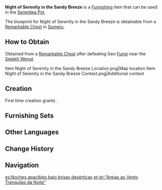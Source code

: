 {{Furnishing Infobox
|id             = 370734
|image          = Item Night of Serenity in the Sandy Breeze.png
|category       = Building
|subcategory    = Sumeru
|quality        = 3
|adeptal_energy = 60
|load           = 60
|reduced_load   = 39
|description    = A semi-permanent tent with a very special structure. Though it may seem light, its foundation is actually rooted deep underground, making it extremely stable. Compact tents like this are unique to the desert region, and they provide adequate shelter from sandstorms. It is said that the thickness of the fabric has been fine-tuned to help experienced desert dwellers determine the strength of the wind and predict the weather through the sound of sand grains brushing past.
|mention        = 
|blueprint      = Remarkable Chest
|source1        = 
}}
'''Night of Serenity in the Sandy Breeze''' is a [[Furnishing]] item that can be used in the [[Serenitea Pot]].

The blueprint for Night of Serenity in the Sandy Breeze is obtainable from a [[Remarkable Chest]] in [[Sumeru]].

==How to Obtain==
Obtained from a [[Remarkable Chest]] after defeating Geo [[Fungi]] near the [[Setekh Wenut]].
<gallery>
Item Night of Serenity in the Sandy Breeze Location.png|Map location
Item Night of Serenity in the Sandy Breeze Context.png|Additional context
</gallery>

==Creation==
First time creation grants {{Item|Trust|24|x=60}}.
{{Recipe
|type = Creation
|time = 14h
|Fabric = 12
|sort = Fabric
}}

==Furnishing Sets==
{{Craft Usage}}

==Other Languages==
{{Other Languages
|en      = Night of Serenity in the Sandy Breeze
|zhs     = 「宁静深夜的沙风」
|zhs_rm  = "Níngjìng Shēnyè de Shāfēng"
|zht     = 「寧靜深夜的沙風」
|zht_rm  = "Níngjìng Shēnyè de Shāfēng"
|zh_tl   = 
|ja      = 「静かな夜の砂風」
|ja_rm   = "Shizuka-na Yoru no Safuu"{{Assumed}}
|ja_tl   = "Sandy Wind in the Quiet Night"
|ko      = 「고요한 밤의 모래바람」
|ko_rm   = "Goyohan Bam-ui Moraebaram"
|ko_tl   = "Tranquil Night's Sandstorm"
|es      = Noches apacibles bajo brisas desérticas
|es_tl   = Peaceful Nights Under Desert Breezes
|fr      = Nuit de sérénité dans la brise de sable
|fr_tl   = Night of Serenity in the Sand Breeze
|ru      = «Безмятежная ночь и песчаный ветерок»
|ru_tl   = "Serene Night and Sandy Breeze"
|th      = "พายุทรายในราตรีอันสงบ"
|th_rm   = 
|th_tl   = 
|vi      = Gió Cát Giữa Đêm Lặng
|vi_tl   = 
|de      = „Sandbrise der stillen Nacht“
|de_tl   = 
|id      = Badai Pasir di Malam yang Tenang
|id_tl   = Sand Storm in the Calm Night
|pt      = "Areias ao Vento Tranquilas da Noite"
|pt_tl   = 
|tr      = Rüzgarlı Bir Çöl Gecesindeki Sükunet
|tr_tl   = 
|it      = Notte serena tra la brezza del deserto
|it_tl   = 
}}

==Change History==
{{Change History|3.4}}

==Navigation==
{{Furnishing Navbox|exterior}}

[[es:Noches apacibles bajo brisas desérticas]]
[[pt-br:"Areias ao Vento Tranquilas da Noite"]]